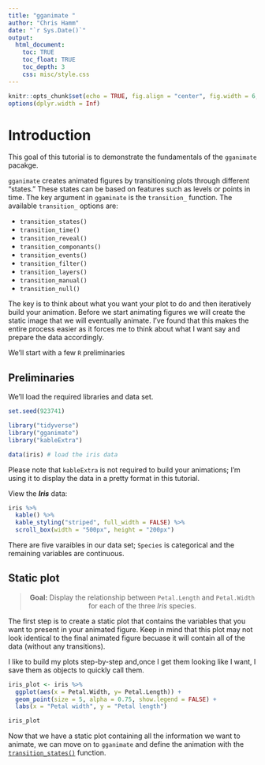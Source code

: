 ```yaml
---
title: "gganimate "
author: "Chris Hamm"
date: "`r Sys.Date()`"
output: 
  html_document:
    toc: TRUE
    toc_float: TRUE
    toc_depth: 3
    css: misc/style.css
---
```



```r
knitr::opts_chunk$set(echo = TRUE, fig.align = "center", fig.width = 6, fig.asp = 0.618, fig.show = "hold", cache = TRUE)
options(dplyr.width = Inf)
```

# Introduction

This goal of this tutorial is to demonstrate the fundamentals of the `gganimate` pacakge.

`gganimate` creates animated figures by transitioning plots through different "states." These states can be based on features such as levels or points in time. The key argument in `ggaminate` is the `transition_` function. The available `transition_` options are:

  - `transition_states()`
  - `transition_time()`
  - `transition_reveal()`
  - `transition_componants()`
  - `transition_events()`
  - `transition_filter()`
  - `transition_layers()`
  - `transition_manual()`
  - `transition_null()`

The key is to think about what you want your plot to do and then iteratively build your animation. Before we start animating figures we will create the static image that we will eventually animate. I've found that this makes the entire process easier as it forces me to think about what I want say and prepare the data accordingly.

We'll start with a few `R` preliminaries


## Preliminaries

We'll load the required libraries and data set.

```r
set.seed(923741)

library("tidyverse")
library("gganimate")
library("kableExtra")

data(iris) # load the iris data
```
Please note that `kableExtra` is not required to build your animations; I'm using it to display the data in a pretty format in this tutorial.


View the ***Iris*** data:
```r
iris %>% 
  kable() %>% 
  kable_styling("striped", full_width = FALSE) %>% 
  scroll_box(width = "500px", height = "200px")
```

There are five varaibles in our data set; `Species` is categorical and the remaining variables are continuous.


## Static plot

> <center>**Goal:** Display the relationship between `Petal.Length` and `Petal.Width`  for each of the three *Iris* species. \center

The first step is to create a static plot that contains the variables that you want to present in your animated figure. Keep in mind that this plot may not look identical to the final animated figure becuase it will contain all of the data (without any transitions).

I like to build my plots step-by-step and,once I get them looking like I want, I save them as objects to quickly call them.


```r
iris_plot <- iris %>% 
  ggplot(aes(x = Petal.Width, y= Petal.Length)) +
  geom_point(size = 5, alpha = 0.75, show.legend = FALSE) +
  labs(x = "Petal width", y = "Petal length")

iris_plot
```

Now that we have a static plot containing all the information we want to animate, we can move on to `gganimate` and define the animation with the [`transition_states()`](transition_states.html) function. 


